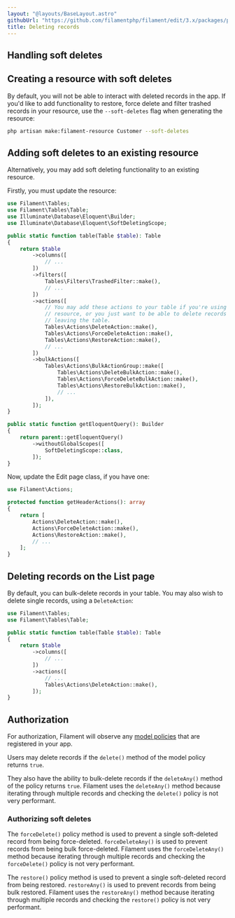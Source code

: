 ```yaml
---
layout: "@layouts/BaseLayout.astro"
githubUrl: "https://github.com/filamentphp/filament/edit/3.x/packages/panels/docs/03-resources/06-deleting-records.md"
title: Deleting records
---
```


## Handling soft deletes

## Creating a resource with soft deletes

By default, you will not be able to interact with deleted records in the app. If you'd like to add functionality to restore, force delete and filter trashed records in your resource, use the `--soft-deletes` flag when generating the resource:

```bash
php artisan make:filament-resource Customer --soft-deletes
```

## Adding soft deletes to an existing resource

Alternatively, you may add soft deleting functionality to an existing resource.

Firstly, you must update the resource:

```php
use Filament\Tables;
use Filament\Tables\Table;
use Illuminate\Database\Eloquent\Builder;
use Illuminate\Database\Eloquent\SoftDeletingScope;

public static function table(Table $table): Table
{
    return $table
        ->columns([
            // ...
        ])
        ->filters([
            Tables\Filters\TrashedFilter::make(),
            // ...
        ])
        ->actions([
            // You may add these actions to your table if you're using a simple
            // resource, or you just want to be able to delete records without
            // leaving the table.
            Tables\Actions\DeleteAction::make(),
            Tables\Actions\ForceDeleteAction::make(),
            Tables\Actions\RestoreAction::make(),
            // ...
        ])
        ->bulkActions([
            Tables\Actions\BulkActionGroup::make([
                Tables\Actions\DeleteBulkAction::make(),
                Tables\Actions\ForceDeleteBulkAction::make(),
                Tables\Actions\RestoreBulkAction::make(),
                // ...
            ]),
        ]);
}

public static function getEloquentQuery(): Builder
{
    return parent::getEloquentQuery()
        ->withoutGlobalScopes([
            SoftDeletingScope::class,
        ]);
}
```

Now, update the Edit page class, if you have one:

```php
use Filament\Actions;

protected function getHeaderActions(): array
{
    return [
        Actions\DeleteAction::make(),
        Actions\ForceDeleteAction::make(),
        Actions\RestoreAction::make(),
        // ...
    ];
}
```

## Deleting records on the List page

By default, you can bulk-delete records in your table. You may also wish to delete single records, using a `DeleteAction`:

```php
use Filament\Tables;
use Filament\Tables\Table;

public static function table(Table $table): Table
{
    return $table
        ->columns([
            // ...
        ])
        ->actions([
            // ...
            Tables\Actions\DeleteAction::make(),
        ]);
}
```

## Authorization

For authorization, Filament will observe any [model policies](https://laravel.com/docs/authorization#creating-policies) that are registered in your app.

Users may delete records if the `delete()` method of the model policy returns `true`.

They also have the ability to bulk-delete records if the `deleteAny()` method of the policy returns `true`. Filament uses the `deleteAny()` method because iterating through multiple records and checking the `delete()` policy is not very performant.

### Authorizing soft deletes

The `forceDelete()` policy method is used to prevent a single soft-deleted record from being force-deleted. `forceDeleteAny()` is used to prevent records from being bulk force-deleted. Filament uses the `forceDeleteAny()` method because iterating through multiple records and checking the `forceDelete()` policy is not very performant.

The `restore()` policy method is used to prevent a single soft-deleted record from being restored. `restoreAny()` is used to prevent records from being bulk restored. Filament uses the `restoreAny()` method because iterating through multiple records and checking the `restore()` policy is not very performant.
